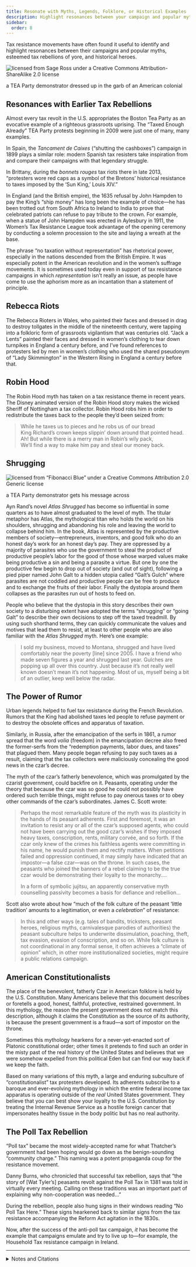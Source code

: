 ```yaml
---
title: Resonate with Myths, Legends, Folklore, or Historical Examples
description: Highlight resonances between your campaign and popular myths, esteemed tax rebellions of yore, and historical heroes.
sidebar:
  order: 8
---
```


Tax resistance movements have often found it useful to identify and highlight resonances between their campaigns and popular myths, esteemed tax rebellions of yore, and historical heroes.

![licensed from Sage Ross under a Creative Commons Attribution-ShareAlike 2.0 license](../../../assets/tricorner-hat.jpg)
<figcaption>a TEA Party demonstrator dressed up in the garb of an American colonial</figcaption>

## <Badge text="Examples" size="medium" /> Resonances with Earlier Tax Rebellions

Almost every tax revolt in the U.S. appropriates the Boston Tea Party as an evocative example of a righteous grassroots uprising.
The “Taxed Enough Already” TEA Party protests beginning in 2009 were just one of many, many examples.

In Spain, the <i>Tancament de Caixes</i> (“shutting the cashboxes”) campaign in 1899 plays a similar role: modern Spanish tax resisters take inspiration from and compare their campaigns with that legendary struggle.

In Brittany, during the <i>bonnets rouges</i> tax riots there in late 2013, “protesters wore red caps as a symbol of the Bretons’ historical resistance to taxes imposed by the ‘Sun King,’ Louis XIV.”

In England (and the British empire), the 1635 refusal by John Hampden to pay the King’s “ship money” has long been the example of choice—he has been trotted out from South Africa to Ireland to India to prove that celebrated patriots can refuse to pay tribute to the crown.
For example, when a statue of John Hampden was erected in Aylesbury in 1911, the Women’s Tax Resistance League took advantage of the opening ceremony by conducting a solemn procession to the site and laying a wreath at the base.

The phrase “no taxation without representation” has rhetorical power, especially in the nations descended from the British Empire.
It was especially potent in the American revolution and in the women’s suffrage movements.
It is sometimes used today even in support of tax resistance campaigns in which <em>representation</em> isn’t really an issue, as people have come to use the aphorism more as an incantation than a statement of principle.

## <Badge text="Example" size="medium" /> Rebecca Riots

The Rebecca Rioters in Wales, who painted their faces and dressed in drag to destroy tollgates in the middle of the nineteenth century, were tapping into a folkloric form of grassroots vigilantism that was centuries old.
“Jack a Lents” painted their faces and dressed in women’s clothing to tear down turnpikes in England a century before, and I’ve found references to protesters led by men in women’s clothing who used the shared pseudonym of “Lady Skimmington” in the Western Rising in England a century before that.

## <Badge text="Example" size="medium" /> Robin Hood

The Robin Hood myth has taken on a tax resistance theme in recent years.
The Disney animated version of the Robin Hood story makes the wicked Sheriff of Nottingham a tax collector.
Robin Hood robs him in order to redistribute the taxes back to the people they’d been seized from:

> While he taxes us to pieces and he robs us of our bread<br />
> King Richard’s crown keeps slippin’ down around that pointed head.<br />
> Ah! But while there is a merry man in Robin’s wily pack,<br />
> We’ll find a way to make him pay and steal our money back.

## <Badge text="Example" size="medium" /> Shrugging

![licensed from “Fibonacci Blue” under a Creative Commons Attribution 2.0 Generic license](../../../assets/atlas-shrugs.gif)
<figcaption>a TEA Party demonstrator gets his message across</figcaption>

Ayn Rand’s novel <i>Atlas Shrugged</i> has become so influential in some quarters as to have almost graduated to the level of myth.
The titular metaphor has Atlas, the mythological titan who holds the world on his shoulders, shrugging and abandoning his role and leaving the world to collapse behind him.
In the book, Atlas is represented by the productive members of society—entrepreneurs, inventors, and good folk who do an honest day’s work for an honest day’s pay.
They are oppressed by a majority of parasites who use the government to steal the product of productive people’s labor for the good of those whose warped values make being productive a sin and being a parasite a virtue.
But one by one the productive few begin to drop out of society (and out of sight), following a pied piper named John Galt to a hidden utopia called “Galt’s Gulch” where parasites are not coddled and productive people can be free to produce and to exchange the fruits of their labor.
Finally the dystopia around them collapses as the parasites run out of hosts to feed on.

People who believe that the dystopia in this story describes their own society to a disturbing extent have adopted the terms “shrugging” or “going Galt” to describe their own decisions to step off the taxed treadmill.
By using such shorthand terms, they can quickly communicate the values and motives that lead them to resist, at least to other people who are also familiar with the <i>Atlas Shrugged</i> myth.
Here’s one example:

> I sold my business, moved to Montana, shrugged and have lived comfortably near the poverty [line] since 2005.
> I have a friend who made seven figures a year and shrugged last year.
> Gulches are popping up all over this country.
> Just because it’s not really well known doesn’t mean it’s not happening.
> Most of us, myself being a bit of an outlier, keep well below the radar.

## <Badge text="Examples" size="medium" /> The Power of Rumor

Urban legends helped to fuel tax resistance during the French Revolution.
Rumors that the King had abolished taxes led people to refuse payment or to destroy the obsolete offices and apparatus of taxation.

Similarly, in Russia, after the emancipation of the serfs in 1861, a rumor spread that the word <i>volia</i> (freedom) in the emancipation decree also freed the former-serfs from the “redemption payments, labor dues, and taxes” that plagued them.
Many people began refusing to pay such taxes as a result, claiming that the tax collectors were maliciously concealing the good news in the czar’s decree.

The myth of the czar’s fatherly benevolence, which was promulgated by the czarist government, could backfire on it.
Peasants, operating under the theory that because the czar was so good he could not possibly have ordered such terrible things, might refuse to pay onerous taxes or to obey other commands of the czar’s subordinates.
James C. Scott wrote:

> Perhaps the most remarkable feature of the myth was its plasticity in the hands of its peasant adherents.
> First and foremost, it was an invitation to resist any or all of the czar’s supposed agents, who could not have been carrying out the good czar’s wishes if they imposed heavy taxes, conscription, rents, military corvée, and so forth.
> If the czar only knew of the crimes his faithless agents were committing in his name, he would punish them and rectify matters.
> When petitions failed and oppression continued, it may simply have indicated that an impostor—a false czar—was on the throne.
> In such cases, the peasants who joined the banners of a rebel claiming to be the true czar would be demonstrating their loyalty to the monarchy.…
>
> In a form of symbolic jujitsu, an apparently conservative myth counselling passivity becomes a basis for defiance and rebellion…

Scott also wrote about how “much of the folk culture of the peasant ‘little tradition’ amounts to a legitimation, or even a <em>celebration</em>” of resistance:

> In this and other ways (e.g. tales of bandits, tricksters, peasant heroes, religious myths, carnivalesque parodies of authorities) the peasant subculture helps to underwrite dissimulation, poaching, theft, tax evasion, evasion of conscription, and so on.
> While folk culture is not coordinational in any formal sense, it often achieves a “climate of opinion” which, in other more institutionalized societies, might require a public relations campaign.

## <Badge text="Example" size="medium" /> American Constitutionalists

The place of the benevolent, fatherly Czar in American folklore is held by the U.S. Constitution.
Many Americans believe that this document describes or foretells a good, honest, faithful, protective, restrained government.
In this mythology, the reason the present government does not match this description, although it claims the Constitution as the source of its authority, is because the present government is a fraud—a sort of impostor on the throne.

Sometimes this mythology hearkens for a never-yet-enacted sort of Platonic constitutional order; other times it pretends to find such an order in the misty past of the real history of the United States and believes that we were somehow expelled from this political Eden but can find our way back if we keep the faith.

Based on many variations of this myth, a large and enduring subculture of “constitutionalist” tax protesters developed.
Its adherents subscribe to a baroque and ever-evolving mythology in which the entire federal income tax apparatus is operating outside of the <em>real</em> United States government.
They believe that you can best show your loyalty to the U.S. Constitution by treating the Internal Revenue Service as a hostile foreign cancer that impersonates healthy tissue in the body politic but has no real authority.

## <Badge text="Example" size="medium" /> The Poll Tax Rebellion

“Poll tax” became the most widely-accepted name for what Thatcher’s government had been hoping would go down as the benign-sounding “community charge.”
This naming was a potent propaganda coup for the resistance movement.

Danny Burns, who chronicled that successful tax rebellion, says that “the story of [Wat Tyler’s] peasants revolt against the Poll Tax in 1381 was told in virtually every meeting.
Calling on these traditions was an important part of explaining why non-cooperation was needed…”

During the rebellion, people also hung signs in their windows reading “No Poll Tax Here.”
These signs hearkened back to similar signs from the tax resistance accompanying the Reform Act agitation in the 1830s.

Now, after the success of the anti-poll tax campaign, <em>it</em> has become the example that campaigns emulate and try to live up to—for example, the Household Tax resistance campaign in Ireland.

<hr />

<details>
<summary>Notes and Citations</summary>

* “Anti-layoff, tax protest in France prompts arson” <i>The Nation</i> (Thailand) 3 November 2013
* Metcalf, Agnes Edith <i>Woman’s Effort: a chronicle of British women’s fifty years’ struggle for citizenship</i> (1917) [pp. 223–24](https://archive.org/details/womanseffortchro00metcuoft/womanseffortchro00metcuoft/page/223/mode/1up)
* Bowen, Ivor <i>The Statutes of Wales</i> (1908) [p. cxx](https://archive.org/details/statutesofwales00wale/page/n121/mode/1up)
* Wright, Thomas <i>England Under the House of Hanover</i> (1848) [pp. 154–55](https://archive.org/details/englandunderhous01wriguoft/page/154/mode/2up) (footnote), quoting the <i>Daily Gazetteer</i> of 8 October & 9 December 1735
* Mercer, Johnny “The Phony King of England” Robin Hood (1973)
* “Prometheus” commenting on 14 March 2009 at <i>The Picket Line</i>
* Taine, Hippolyte “The Revolution” <i>We Won’t Pay: A Tax Resistance Reader</i> (2008) pp. 140–53
* Scott, James C. <i>Domination and the Arts of Resistance</i> (2008) pp. 97–98
* Scott, James C. <i>Weapons of the Weak: Everyday Forms of Peasant Resistance</i> (2009) p. 300
* You can find a good look at the constitutionalist tax protester movement in the United States in Doherty, Brian [“It’s So Simple, It’s Ridiculous”](https://reason.com/2004/05/01/its-so-simple-its-ridiculous-2/) <i>Reason</i> May 2004
* Burns, Danny <i>Poll Tax Rebellion</i> AK Press (1992), pp. 49, 58–59
* [“History of the Passing of the Reform Bills”](https://archive.org/details/biographicalske00jone/page/780/mode/1up) in Jones, William <i>Biographical Sketches of the Reform Ministers</i> (1832) p. 780

</details>

